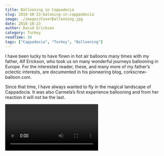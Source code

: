 ```yaml
---
title: Ballooning in Cappadocia
slug: 2018-10-23-balooing-in-capppadocia
image: ./images/CoverBallooning.jpg
date: 2018-10-23
author: David Erickson
category: Turkey
readTime: 34
tags: ["Cappadocia", "Turkey", "Ballooning"]
---
```




I have been lucky to have flown in hot air balloons many times with my father, Alf Erickson, who took us on many wonderful journeys ballooning in Europe. For the interested reader, these, and many more of my father’s eclectic interests, are documented in his pioneering blog, corkscrew-balloon.com.

Since that time, I have always wanted to fly in the magical landscape of Cappadocia. It was also Carmela’s first experience ballooning and from her reaction it will not be the last.


<Video src="https://youtube.com/embed/KWPPWsb3Oxo" title="Ballooning in Cappadocia
"/>


